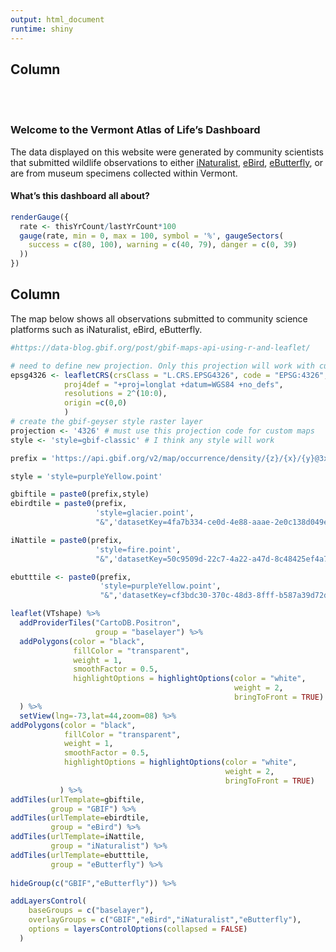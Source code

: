```yaml
---
output: html_document
runtime: shiny
---
```


## Column {.sidebar}

<br> <br>

<h3>

Welcome to the Vermont Atlas of Life's Dashboard

</h3>


The data displayed on this website were generated by community
scientists that submitted wildlife observations to either <a href="https://www.inaturalist.org/projects/vermont-atlas-of-life" blank = TRUE>iNaturalist</a>,
<a href="https://ebird.org/vt/home" blank = TRUE>eBird</a>, <a href="https://www.e-butterfly.org/newebapp/en/projects/view/22" blank = TRUE>eButterfly</a>, or are from museum specimens collected within
Vermont. <br>

<h4>

What's this dashboard all about?

</h4>

```r
renderGauge({
  rate <- thisYrCount/lastYrCount*100
  gauge(rate, min = 0, max = 100, symbol = '%', gaugeSectors(
    success = c(80, 100), warning = c(40, 79), danger = c(0, 39)
  ))
})
```

## Column {data-width="800"}

The map below shows all observations submitted to community science
platforms such as iNaturalist, eBird, eButterfly.

```r
#https://data-blog.gbif.org/post/gbif-maps-api-using-r-and-leaflet/

# need to define new projection. Only this projection will work with custom queries. 
epsg4326 <- leafletCRS(crsClass = "L.CRS.EPSG4326", code = "EPSG:4326",
            proj4def = "+proj=longlat +datum=WGS84 +no_defs",
            resolutions = 2^(10:0),
            origin =c(0,0)
            )
# create the gbif-geyser style raster layer 
projection <- '4326' # must use this projection code for custom maps
style <- 'style=gbif-classic' # I think any style will work 

prefix = 'https://api.gbif.org/v2/map/occurrence/density/{z}/{x}/{y}@3x.png?'

style = 'style=purpleYellow.point'

gbiftile = paste0(prefix,style)
ebirdtile = paste0(prefix,
                   'style=glacier.point',
                   "&",'datasetKey=4fa7b334-ce0d-4e88-aaae-2e0c138d049e') # eBird key

iNattile = paste0(prefix,
                   'style=fire.point',
                   "&",'datasetKey=50c9509d-22c7-4a22-a47d-8c48425ef4a7') # iNat key

ebutttile <- paste0(prefix,
                    'style=purpleYellow.point',
                    "&",'datasetKey=cf3bdc30-370c-48d3-8fff-b587a39d72d6') #eButt key

leaflet(VTshape) %>%
  addProviderTiles("CartoDB.Positron",
                   group = "baselayer") %>%
  addPolygons(color = "black",
              fillColor = "transparent",
              weight = 1, 
              smoothFactor = 0.5,
              highlightOptions = highlightOptions(color = "white", 
                                                  weight = 2,
                                                  bringToFront = TRUE) 
  ) %>%
  setView(lng=-73,lat=44,zoom=08) %>% 
addPolygons(color = "black",
            fillColor = "transparent",
            weight = 1, 
            smoothFactor = 0.5,
            highlightOptions = highlightOptions(color = "white", 
                                                weight = 2,
                                                bringToFront = TRUE)
           ) %>%
addTiles(urlTemplate=gbiftile,
         group = "GBIF") %>% 
addTiles(urlTemplate=ebirdtile,
         group = "eBird") %>%
addTiles(urlTemplate=iNattile,
         group = "iNaturalist") %>%
addTiles(urlTemplate=ebutttile,
         group = "eButterfly") %>%
  
hideGroup(c("GBIF","eButterfly")) %>%

addLayersControl(
    baseGroups = c("baselayer"),
    overlayGroups = c("GBIF","eBird","iNaturalist","eButterfly"),
    options = layersControlOptions(collapsed = FALSE)
  )  
```

